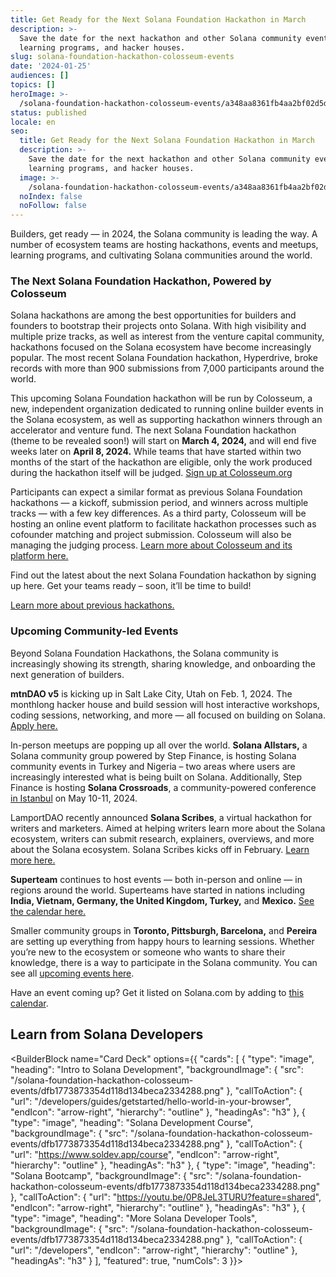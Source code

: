 ```yaml
---
title: Get Ready for the Next Solana Foundation Hackathon in March
description: >-
  Save the date for the next hackathon and other Solana community events,
  learning programs, and hacker houses. 
slug: solana-foundation-hackathon-colosseum-events
date: '2024-01-25'
audiences: []
topics: []
heroImage: >-
  /solana-foundation-hackathon-colosseum-events/a348aa8361fb4aa2bf02d5dc805501c9.jpg
status: published
locale: en
seo:
  title: Get Ready for the Next Solana Foundation Hackathon in March
  description: >-
    Save the date for the next hackathon and other Solana community events,
    learning programs, and hacker houses. 
  image: >-
    /solana-foundation-hackathon-colosseum-events/a348aa8361fb4aa2bf02d5dc805501c9.jpg
  noIndex: false
  noFollow: false
---
```


Builders, get ready — in 2024, the Solana community is leading the way. A number of ecosystem teams are hosting hackathons, events and meetups, learning programs, and cultivating Solana communities around the world.

### The Next Solana Foundation Hackathon, Powered by Colosseum

Solana hackathons are among the best opportunities for builders and founders to bootstrap their projects onto Solana. With high visibility and multiple prize tracks, as well as interest from the venture capital community, hackathons focused on the Solana ecosystem have become increasingly popular. The most recent Solana Foundation hackathon, Hyperdrive, broke records with more than 900 submissions from 7,000 participants around the world.

This upcoming Solana Foundation hackathon will be run by Colosseum, a new, independent organization dedicated to running online builder events in the Solana ecosystem, as well as supporting hackathon winners through an accelerator and venture fund. The next Solana Foundation hackathon (theme to be revealed soon!) will start on **March 4, 2024,** and will end five weeks later on **April 8, 2024.** While teams that have started within two months of the start of the hackathon are eligible, only the work produced during the hackathon itself will be judged. [Sign up at Colosseum.org](https://colosseum.org)

Participants can expect a similar format as previous Solana Foundation hackathons — a kickoff, submission period, and winners across multiple tracks — with a few key differences. As a third party, Colosseum will be hosting an online event platform to facilitate hackathon processes such as cofounder matching and project submission. Colosseum will also be managing the judging process. [Learn more about Colosseum and its platform here.](https://www.google.com/url?q=https://blog.colosseum.org/introducing-colosseum/&sa=D&source=docs&ust=1706207829848737&usg=AOvVaw37rCxWB_-15DHIMw8rBhxt)

Find out the latest about the next Solana Foundation hackathon by signing up here. Get your teams ready – soon, it’ll be time to build!

[Learn more about previous hackathons.](https://solana.com/hackathon)

### Upcoming Community-led Events

Beyond Solana Foundation Hackathons, the Solana community is increasingly showing its strength, sharing knowledge, and onboarding the next generation of builders.

**mtnDAO v5** is kicking up in Salt Lake City, Utah on Feb. 1, 2024. The monthlong hacker house and build session will host interactive workshops, coding sessions, networking, and more — all focused on building on Solana. [Apply here.](https://tally.so/r/mea8ke)

In-person meetups are popping up all over the world. **Solana Allstars,** a Solana community group powered by Step Finance, is hosting Solana community events in Turkey and Nigeria – two areas where users are increasingly interested what is being built on Solana. Additionally, Step Finance is hosting **Solana Crossroads**, a community-powered conference [in Istanbul](https://www.solanacrossroads.com/) on May 10-11, 2024. 

LamportDAO recently announced **Solana Scribes**, a virtual hackathon for writers and marketers. Aimed at helping writers learn more about the Solana ecosystem, writers can submit research, explainers, overviews, and more about the Solana ecosystem. Solana Scribes kicks off in February. [Learn more here.](https://twitter.com/0xMert_/status/1749198288513863700)

**Superteam** continues to host events — both in-person and online — in regions around the world. Superteams have started in nations including **India, Vietnam, Germany, the United Kingdom, Turkey,** and **Mexico.** [See the calendar here.](https://lu.ma/superteam)

Smaller community groups in **Toronto, Pittsburgh, Barcelona,** and **Pereira** are setting up everything from happy hours to learning sessions. Whether you’re new to the ecosystem or someone who wants to share their knowledge, there is a way to participate in the Solana community. You can see all [upcoming events here](https://solana.com/events).

Have an event coming up? Get it listed on Solana.com by adding to [this calendar](https://lu.ma/solanafoundation-community).


## Learn from Solana Developers


<BuilderBlock name="Card Deck" options={{
  "cards": [
    {
      "type": "image",
      "heading": "Intro to Solana Development",
      "backgroundImage": {
        "src": "/solana-foundation-hackathon-colosseum-events/dfb1773873354d118d134beca2334288.png"
      },
      "callToAction": {
        "url": "/developers/guides/getstarted/hello-world-in-your-browser",
        "endIcon": "arrow-right",
        "hierarchy": "outline"
      },
      "headingAs": "h3"
    },
    {
      "type": "image",
      "heading": "Solana Development Course",
      "backgroundImage": {
        "src": "/solana-foundation-hackathon-colosseum-events/dfb1773873354d118d134beca2334288.png"
      },
      "callToAction": {
        "url": "https://www.soldev.app/course",
        "endIcon": "arrow-right",
        "hierarchy": "outline"
      },
      "headingAs": "h3"
    },
    {
      "type": "image",
      "heading": "Solana Bootcamp",
      "backgroundImage": {
        "src": "/solana-foundation-hackathon-colosseum-events/dfb1773873354d118d134beca2334288.png"
      },
      "callToAction": {
        "url": "https://youtu.be/0P8JeL3TURU?feature=shared",
        "endIcon": "arrow-right",
        "hierarchy": "outline"
      },
      "headingAs": "h3"
    },
    {
      "type": "image",
      "heading": "More Solana Developer Tools",
      "backgroundImage": {
        "src": "/solana-foundation-hackathon-colosseum-events/dfb1773873354d118d134beca2334288.png"
      },
      "callToAction": {
        "url": "/developers",
        "endIcon": "arrow-right",
        "hierarchy": "outline"
      },
      "headingAs": "h3"
    }
  ],
  "featured": true,
  "numCols": 3
}}>

</BuilderBlock>
